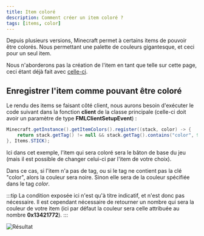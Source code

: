 ```yaml
---
title: Item coloré
description: Comment créer un item coloré ?
tags: [items, color]
---
```


Depuis plusieurs versions, Minecraft permet à certains items de pouvoir être colorés. Nous permettant une palette de couleurs gigantesque, et ceci pour un seul item.

Nous n'aborderons pas la création de l'item en tant que telle sur cette page, ceci étant déjà fait avec [celle-ci](basic.mdx).

## Enregistrer l'item comme pouvant être coloré

Le rendu des items se faisant côté client, nous aurons besoin d'exécuter le code suivant dans la fonction **client** de la classe principale (celle-ci doit avoir un paramètre de type **FMLClientSetupEvent**) :

```java
Minecraft.getInstance().getItemColors().register((stack, color) -> {
    return stack.getTag() != null && stack.getTag().contains("color", 99) ? stack.getTag().getInt("color") : 0x13421772;
}, Items.STICK);
```

Ici dans cet exemple, l'item qui sera coloré sera le bâton de base du jeu (mais il est possible de changer celui-ci par l'item de votre choix).

Dans ce cas, si l'item n'a pas de tag, ou si le tag ne contient pas la clé "color", alors la couleur sera noire. Sinon elle sera de la couleur spécifiée dans le tag _color_.

:::tip
La condition exposée ici n'est qu'à titre indicatif, et n'est donc pas nécessaire. Il est cependant nécessaire de retourner un nombre qui sera la couleur de votre item (ici par défaut la couleur sera celle attribuée au nombre **0x13421772**).
:::

![Résultat](/img/docs/colored_item.png)